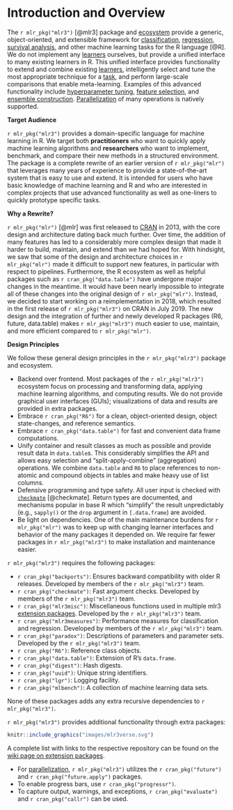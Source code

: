 # Introduction and Overview

The `r mlr_pkg("mlr3")` [@mlr3] package and [ecosystem](https://github.com/mlr-org/mlr3/wiki/Extension-Packages) provide a generic, object-oriented, and extensible framework for [classification](#tasks), [regression](#tasks), [survival analysis](#survival), and other machine learning tasks for the R language [@R].
We do not implement any [learners](#learners) ourselves, but provide a unified interface to many existing learners in R.
This unified interface provides functionality to extend and combine existing [learners](#learners), intelligently select and tune the most appropriate technique for a [task](#tasks), and perform large-scale comparisons that enable meta-learning.
Examples of this advanced functionality include [hyperparameter tuning](#tuning), [feature selection](#fs), and [ensemble construction](#fs-ensemble). [Parallelization](#parallelization) of many operations is natively supported.

**Target Audience**

`r mlr_pkg("mlr3")` provides a domain-specific language for machine learning in R.
We target both **practitioners** who want to quickly apply machine learning algorithms and **researchers** who want to implement, benchmark, and compare their new methods in a structured environment.
The package is a complete rewrite of an earlier version of `r mlr_pkg("mlr")` that leverages many years of experience to provide a state-of-the-art system that is easy to use and extend.
It is intended for users who have basic knowledge of machine learning and R and who are interested in complex projects that use advanced functionality as well as one-liners to quickly prototype specific tasks.

**Why a Rewrite?**

`r mlr_pkg("mlr")` [@mlr] was first released to [CRAN](https://cran.r-project.org) in 2013, with the core design and architecture dating back much further.
Over time, the addition of many features has led to a considerably more complex design that made it harder to build, maintain, and extend than we had hoped for.
With hindsight, we saw that some of the design and architecture choices in `r mlr_pkg("mlr")` made it difficult to support new features, in particular with respect to pipelines.
Furthermore, the R ecosystem as well as helpful packages such as `r cran_pkg("data.table")` have undergone major changes in the meantime.
It would have been nearly impossible to integrate all of these changes into the original design of `r mlr_pkg("mlr")`.
Instead, we decided to start working on a reimplementation in 2018, which resulted in the first release of `r mlr_pkg("mlr3")` on CRAN in July 2019.
The new design and the integration of further and newly developed R packages (R6, future, data.table) makes `r mlr_pkg("mlr3")` much easier to use, maintain, and more efficient compared to `r mlr_pkg("mlr")`.

**Design Principles**

We follow these general design principles in the `r mlr_pkg("mlr3")` package and ecosystem.

* Backend over frontend.
  Most packages of the `r mlr_pkg("mlr3")` ecosystem focus on processing and transforming data, applying machine learning algorithms, and computing results.
  We do not provide graphical user interfaces (GUIs); visualizations of data and results are provided in extra packages.
* Embrace `r cran_pkg("R6")` for a clean, object-oriented design, object state-changes, and reference semantics.
* Embrace `r cran_pkg("data.table")` for fast and convenient data frame computations.
* Unify container and result classes as much as possible and provide result data in `data.table`s.
    This considerably simplifies the API and allows easy selection and "split-apply-combine" (aggregation) operations.
    We combine `data.table` and `R6` to place references to non-atomic and compound objects in tables and make heavy use of list columns.
* Defensive programming and type safety.
  All user input is checked with [`checkmate`](https://cran.r-project.org/package=checkmate) [@checkmate].
  Return types are documented, and mechanisms popular in base R which "simplify" the result unpredictably (e.g., `sapply()` or the `drop` argument in `[.data.frame`) are avoided.
* Be light on dependencies.
  One of the main maintenance burdens for `r mlr_pkg("mlr")` was to keep up with changing learner interfaces and behavior of the many packages it depended on.
  We require far fewer packages in `r mlr_pkg("mlr3")` to make installation and maintenance easier.

`r mlr_pkg("mlr3")` requires the following packages:

  * `r cran_pkg("backports")`:
    Ensures backward compatibility with older R releases. Developed by members of the `r mlr_pkg("mlr3")` team.
  * `r cran_pkg("checkmate")`:
    Fast argument checks. Developed by members of the `r mlr_pkg("mlr3")` team.
  * `r cran_pkg("mlr3misc")`:
    Miscellaneous functions used in multiple mlr3 [extension packages](https://github.com/mlr-org/mlr3/wiki/Extension-Packages).
    Developed by the `r mlr_pkg("mlr3")` team.
  * `r cran_pkg("mlr3measures")`:
    Performance measures for classification and regression. Developed by members of the `r mlr_pkg("mlr3")` team.
  * `r cran_pkg("paradox")`:
    Descriptions of parameters and parameter sets. Developed by the `r mlr_pkg("mlr3")` team.
  * `r cran_pkg("R6")`:
    Reference class objects.
  * `r cran_pkg("data.table")`:
    Extension of R's `data.frame`.
  * `r cran_pkg("digest")`:
    Hash digests.
  * `r cran_pkg("uuid")`:
    Unique string identifiers.
  * `r cran_pkg("lgr")`:
    Logging facility.
  * `r cran_pkg("mlbench")`:
    A collection of machine learning data sets.

None of these packages adds any extra recursive dependencies to `r mlr_pkg("mlr3")`.

`r mlr_pkg("mlr3")` provides additional functionality through extra packages:

```r
knitr::include_graphics("images/mlr3verse.svg")
```
A complete list with links to the respective repository can be found on the [wiki page on extension packages](https://github.com/mlr-org/mlr3/wiki/Extension-Packages).

* For [parallelization](#parallelization), `r mlr_pkg("mlr3")` utilizes the `r cran_pkg("future")` and `r cran_pkg("future.apply")` packages.
* To enable progress bars, use `r cran_pkg("progressr")`.
* To capture output, warnings, and exceptions, `r cran_pkg("evaluate")` and `r cran_pkg("callr")` can be used.
